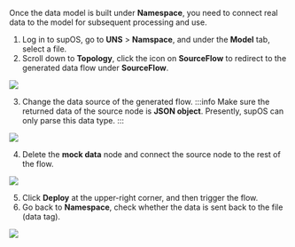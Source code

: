 Once the data model is built under **Namespace**, you need to connect real data to the model for subsequent processing and use.

1. Log in to supOS, go to **UNS** > **Namspace**, and under the **Model** tab, select a file.
2. Scroll down to **Topology**, click the icon on **SourceFlow** to redirect to the generated data flow under **SourceFlow**.

<img src="http://communityimage2.oss-cn-hangzhou.aliyuncs.com/49.png" />

3. Change the data source of the generated flow.
:::info
Make sure the returned data of the source node is **JSON object**. Presently, supOS can only parse this data type.
:::

<img src="http://communityimage2.oss-cn-hangzhou.aliyuncs.com/50.png" />

4. Delete the **mock data** node and connect the source node to the rest of the flow.

<img src="http://communityimage2.oss-cn-hangzhou.aliyuncs.com/51.png" />

5. Click **Deploy** at the upper-right corner, and then trigger the flow.
6. Go back to **Namespace**, check whether the data is sent back to the file (data tag).

<img src="http://communityimage2.oss-cn-hangzhou.aliyuncs.com/52.png" />
